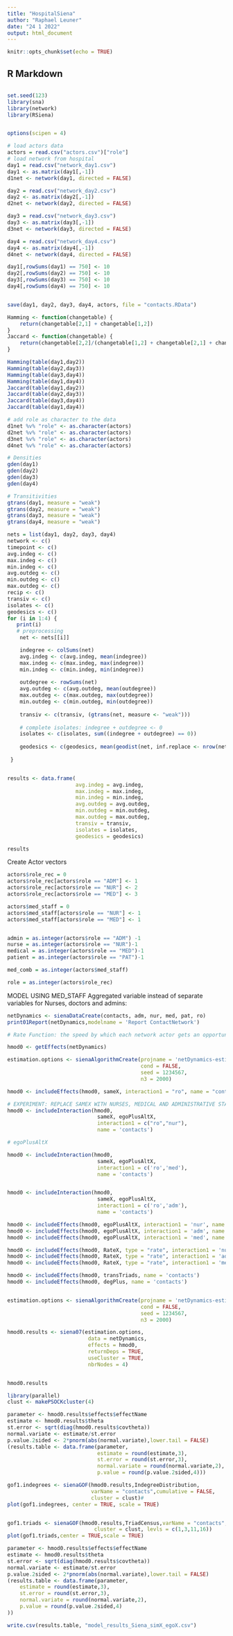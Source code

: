 ---
title: "HospitalSiena"
author: "Raphael Leuner"
date: "24 1 2022"
output: html_document
---

```{r setup, include=FALSE}
knitr::opts_chunk$set(echo = TRUE)
```

## R Markdown

```{r}


```


```{r message=FALSE,warning=FALSE}
set.seed(123)
library(sna)
library(network)
library(RSiena)


options(scipen = 4)
```


```{r}
# load actors data
actors = read.csv("actors.csv")["role"]
# load network from hospital
day1 = read.csv("network_day1.csv")
day1 <- as.matrix(day1[,-1])
d1net <- network(day1, directed = FALSE)

day2 = read.csv("network_day2.csv")
day2 <- as.matrix(day2[,-1])
d2net <- network(day2, directed = FALSE)

day3 = read.csv("network_day3.csv")
day3 <- as.matrix(day3[,-1])
d3net <- network(day3, directed = FALSE)

day4 = read.csv("network_day4.csv")
day4 <- as.matrix(day4[,-1])
d4net <- network(day4, directed = FALSE)

day1[,rowSums(day1) == 750] <- 10
day2[,rowSums(day2) == 750] <- 10
day3[,rowSums(day3) == 750] <- 10
day4[,rowSums(day4) == 750] <- 10


save(day1, day2, day3, day4, actors, file = "contacts.RData")
```



```{r}
Hamming <- function(changetable) {
    return(changetable[2,1] + changetable[1,2])
}
Jaccard <- function(changetable) {
    return(changetable[2,2]/(changetable[1,2] + changetable[2,1] + changetable[2,2]))
}
```



```{r}
Hamming(table(day1,day2))
Hamming(table(day2,day3))
Hamming(table(day3,day4))
Hamming(table(day1,day4))
Jaccard(table(day1,day2))
Jaccard(table(day2,day3))
Jaccard(table(day3,day4))
Jaccard(table(day1,day4))

```




```{r}
# add role as character to the data
d1net %v% "role" <- as.character(actors)
d2net %v% "role" <- as.character(actors)
d3net %v% "role" <- as.character(actors)
d4net %v% "role" <- as.character(actors)

```


```{r}
# Densities
gden(day1)
gden(day2)
gden(day3)
gden(day4)

```

```{r}
# Transitivities
gtrans(day1, measure = "weak")
gtrans(day2, measure = "weak")
gtrans(day3, measure = "weak")
gtrans(day4, measure = "weak")

```


```{r}
nets = list(day1, day2, day3, day4)
network <- c()
timepoint <- c()
avg.indeg <- c()
max.indeg <- c()
min.indeg <- c()
avg.outdeg <- c()
min.outdeg <- c()
max.outdeg <- c()
recip <- c()
transiv <- c()
isolates <- c()
geodesics <- c()
for (i in 1:4) {
   print(i)
   # preprocessing
    net <- nets[[i]]

    indegree <- colSums(net)
    avg.indeg <- c(avg.indeg, mean(indegree))
    max.indeg <- c(max.indeg, max(indegree))
    min.indeg <- c(min.indeg, min(indegree))
    
    outdegree <- rowSums(net)
    avg.outdeg <- c(avg.outdeg, mean(outdegree))
    max.outdeg <- c(max.outdeg, max(outdegree))
    min.outdeg <- c(min.outdeg, min(outdegree))
    
    transiv <- c(transiv, (gtrans(net, measure <- "weak")))
    
    # complete isolates: indegree + outdegree <- 0
    isolates <- c(isolates, sum((indegree + outdegree) == 0))
    
    geodesics <- c(geodesics, mean(geodist(net, inf.replace <- nrow(net))$gdist))
    
 }


results <- data.frame(
                      avg.indeg = avg.indeg,
                      max.indeg = max.indeg,
                      min.indeg = min.indeg, 
                      avg.outdeg = avg.outdeg,
                      min.outdeg = min.outdeg,
                      max.outdeg = max.outdeg,
                      transiv = transiv,
                      isolates = isolates,
                      geodesics = geodesics)

results
```
Create Actor vectors
```{r}
actors$role_rec = 0
actors$role_rec[actors$role == "ADM"] <- 1
actors$role_rec[actors$role == "NUR"] <- 2
actors$role_rec[actors$role == "MED"] <- 3

actors$med_staff = 0
actors$med_staff[actors$role == "NUR"] <- 1
actors$med_staff[actors$role == "MED"] <- 1


admin = as.integer(actors$role == "ADM") -1
nurse = as.integer(actors$role == "NUR")-1
medical = as.integer(actors$role == "MED")-1
patient = as.integer(actors$role == "PAT")-1

med_comb = as.integer(actors$med_staff)

role = as.integer(actors$role_rec)
```


MODEL USING MED_STAFF Aggregated variable instead of separate variables for Nurses, doctors and admins:

```{r}
netDynamics <- sienaDataCreate(contacts, adm, nur, med, pat, ro)
print01Report(netDynamics,modelname = 'Report ContactNetwork')

# Rate Function: the speed by which each network actor gets an opportunity for changing her score on the dependent variable.

hmod0 <- getEffects(netDynamics)

estimation.options <- sienaAlgorithmCreate(projname = 'netDynamics-estimates',
                                           cond = FALSE,
                                           seed = 1234567, 
                                           n3 = 2000)

hmod0 <- includeEffects(hmod0, sameX, interaction1 = "ro", name = "contacts")

# EXPERIMENT: REPLACE SAMEX WITH NURSES, MEDICAL AND ADMINISTRATIVE STAFF SEPARATELY
hmod0 <- includeInteraction(hmod0,
                             sameX, egoPlusAltX,
                             interaction1 = c("ro","nur"),
                             name = 'contacts')

# egoPlusAltX

hmod0 <- includeInteraction(hmod0,
                             sameX, egoPlusAltX,
                             interaction1 = c('ro','med'),
                             name = 'contacts')


hmod0 <- includeInteraction(hmod0,
                             sameX, egoPlusAltX,
                             interaction1 = c('ro','adm'),
                             name = 'contacts')

hmod0 <- includeEffects(hmod0, egoPlusAltX, interaction1 = 'nur', name = 'contacts')
hmod0 <- includeEffects(hmod0, egoPlusAltX, interaction1 = 'adm', name = 'contacts')
hmod0 <- includeEffects(hmod0, egoPlusAltX, interaction1 = 'med', name = 'contacts')

hmod0 <- includeEffects(hmod0, RateX, type = "rate", interaction1 = 'nur', name = 'contacts')
hmod0 <- includeEffects(hmod0, RateX, type = "rate", interaction1 = 'adm', name = 'contacts')
hmod0 <- includeEffects(hmod0, RateX, type = "rate", interaction1 = 'med', name = 'contacts')

hmod0 <- includeEffects(hmod0, transTriads, name = 'contacts')
hmod0 <- includeEffects(hmod0, degPlus, name = 'contacts')


estimation.options <- sienaAlgorithmCreate(projname = 'netDynamics-estimates',
                                           cond = FALSE,
                                           seed = 1234567, 
                                           n3 = 2000)

hmod0.results <- siena07(estimation.options,
                          data = netDynamics,
                          effects = hmod0,
                          returnDeps = TRUE,
                          useCluster = TRUE,
                          nbrNodes = 4)


hmod0.results
```




```{r}

library(parallel)
clust <- makePSOCKcluster(4)

parameter <- hmod0.results$effects$effectName
estimate <- hmod0.results$theta
st.error <- sqrt(diag(hmod0.results$covtheta))
normal.variate <- estimate/st.error
p.value.2sided <- 2*pnorm(abs(normal.variate),lower.tail = FALSE)
(results.table <- data.frame(parameter,
                             estimate = round(estimate,3),
                             st.error = round(st.error,3),
                             normal.variate = round(normal.variate,2),
                             p.value = round(p.value.2sided,4)))

gof1.indegrees <- sienaGOF(hmod0.results,IndegreeDistribution,
                           varName = "contacts",cumulative = FALSE,
                           cluster = clust)#
plot(gof1.indegrees, center = TRUE, scale = TRUE) 


gof1.triads <- sienaGOF(hmod0.results,TriadCensus,varName = "contacts",
                            cluster = clust, levls = c(1,3,11,16))
plot(gof1.triads,center = TRUE,scale = TRUE)

```


```{r}
parameter <- hmod0.results$effects$effectName
estimate <- hmod0.results$theta
st.error <- sqrt(diag(hmod0.results$covtheta))
normal.variate <- estimate/st.error
p.value.2sided <- 2*pnorm(abs(normal.variate),lower.tail = FALSE)
(results.table <- data.frame(parameter,
	estimate = round(estimate,3),
	st.error = round(st.error,3),
	normal.variate = round(normal.variate,2),
	p.value = round(p.value.2sided,4)
))

write.csv(results.table, "model_results_Siena_simX_egoX.csv")
```
